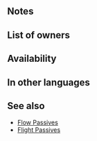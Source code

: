 {{Passive
|type=B
|name=Flow Feather
|exclusive=0
|canUseWeapon={{WeaponList|Melee}}
|canUseMove={{MoveList|Flying}}
|properties=random_inherit_base,random_owner
|1name=Flow Feather 1
|1tagid=SID_怒涛・天馬行空1
|1cost=60
|1effect=If unit initiates combat and unit's HP = 100% at start of combat, neutralizes effects that prevent unit's follow-up attacks during combat, and also, if unit's Spd ≥ foe's Spd-10, deals damage during combat = 30% of difference between Res stats (unit's Res minus foe's Res) and reduces damage from foe's attacks by 30% of that difference. (Excluding area-of-effect Specials. Min: 0, max: 3.)
|1required=-
|1promotionRarity=4
|1promotionTier=1
|2name=Flow Feather 2
|2tagid=SID_怒涛・天馬行空2
|2cost=120
|2effect=If unit initiates combat and unit's HP ≥ 50% at start of combat, neutralizes effects that prevent unit's follow-up attacks during combat, and also, if unit's Spd ≥ foe's Spd-10, deals damage during combat = 50% of difference between Res stats (unit's Res minus foe's Res) and reduces damage from foe's attacks by 50% of that difference. (Excluding area-of-effect Specials. Min: 0, max: 5.)
|2promotionRarity=5
|2promotionTier=1
|3name=Flow Feather 3
|3tagid=SID_怒涛・天馬行空3
|3cost=240
|3effect=If unit initiates combat, neutralizes effects that prevent unit's follow-up attacks during combat, and also, if unit's Spd ≥ foe's Spd-10, deals damage during combat = 70% of difference between Res stats (unit's Res minus foe's Res) and reduces damage from foe's attacks by 70% of that difference. (Excluding area-of-effect Specials. Min: 0, max: 7.)
}}
==Notes==
{{IfUnitInitiates}}
{{Follow-up effect neutralization|preventOnly=1}}
{{FlatDamageBoost|0 to +7}}
{{FlatDamageReduction|0 to -7}}

==List of owners==
{{Skill Hero List}}
==Availability==
{{PassiveFocusList}}
{{PassiveDistributionList}}
{{PassiveCombatManualList}}
==In other languages==
{{OtherLanguages
|japanese=怒涛・天馬行空
|german=Gleitende Feder
|spanishEU=Corriente pluma
|spanishLA=Corriente pluma
|french=Flots Envol pég.
|italian=Penne fluide
|chineseTW=怒濤・天馬行空
|portuguese=Onda pégaso
}}
==See also==
{{See also skills|cond=Description LIKE '%deals damage = _0\%%unit\'s%minus foe\'s%'}}
* [[Skill families#Flow|Flow Passives]]
* [[Skill families#Flier exclusive|Flight Passives]]
{{Passives Navbox|B}}